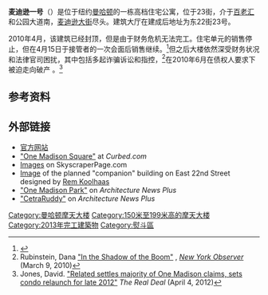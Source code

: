 {{coord|40.74064|-73.98807|format=dms|display=title}}
{{Infobox building
| name                 = 麦迪逊一号<br>One Madison
| native_name          = One Madison
| native_name_lang     = en
| former_names         = 沙雅、麦迪逊公园一号
| alternate_names      = 
| image                = 2010 One Madison from Madison Square Park.jpg
| image_size           = 250px
| image_alt            = 
| caption              = 麦迪逊一号（2010年6月） 
| map_type             = 
| map_alt              = 
| map_caption          = 
| altitude             = 
| building_type        = 公寓
| architectural_style  = 
| structural_system    = 高层
| cost                 = 
| ren_cost             = 
| client               = 
| owner                = 
| current_tenants      = 
| landlord             = 债权人
| location             = 
| address              = {{USA}}[[紐約州|紐約州]][[纽约市|纽约市]][[曼哈顿|曼哈顿]]东22街23号
| location_town        = 纽约市曼哈顿
| location_country     = {{USA}}
| iso_region           = US-NY
| start_date           = 2006年
| completion_date      = 2010年<ref>[http://skyscraperpage.com/cities/?buildingID=55262 "One Madison Park"] {{Wayback|url=http://skyscraperpage.com/cities/?buildingID=55262 |date=20180813210345 }} on Skyscraperpage.com.  Accessed: 2010-12-09</ref><br>2013
| inauguration_date    = 
| renovation_date      = 
| demolition_date      = 
| destruction_date     = 
| height               = {{convert|188.22|m|ft|sp=us}}
| diameter             = 
| antenna_spire        = 
| roof                 = 
| top_floor            = 
| other_dimensions     = 
| floor_count          = 50（91个单元）
| floor_area           = 
| seating_type         = 
| seating_capacity     = 
| elevator_count       = 
| main_contractor      = 
| architect            = 
| architecture_firm    = Cetra/Ruddy
| structural_engineer  = 
| services_engineer    = 
| civil_engineer       = 
| other_designers      = 
| quantity_surveyor    = 
| awards               = 
| url                  = {{url|www.onemadison.com/}}
| references           = 
}}

'''麦迪逊一号'''（{{lang-en|'''One Madison'''}}）是位于纽约[[曼哈顿|曼哈顿]]的一栋高档住宅公寓，位于23街，介于[[百老汇|百老汇]]和公园大道南，[[麦迪逊大街|麦迪逊大街]]尽头。建筑大厅在建成后地址为东22街23号。

2010年4月，该建筑已经封顶，但是由于财务危机无法完工。住宅单元的销售停止，但在4月15日于接管者的一次会面后销售继续。<ref>{{cite news |title=One Madison Park to Receivership; Flood of Sales to Come? |first=Dana |last=Rubinstein |url=http://www.observer.com/2010/real-estate/hurray-sales-can-resume-one-madison-park-judge-appoints-receiver |newspaper=[[The_New_York_Observer|The New York Observer]] |date=April 16, 2010 |accessdate=2010-05-15 |archive-date=2010-04-18 |archive-url=https://web.archive.org/web/20100418040010/http://www.observer.com/2010/real-estate/hurray-sales-can-resume-one-madison-park-judge-appoints-receiver |dead-url=no }}</ref>但之后大楼依然深受财务状况和法律官司困扰，其中包括多起诈骗诉讼和指控，<ref name=shadow>Rubinstein, Dana [http://www.observer.com/2010/real-estate/shadow-boom?page=1 "In the Shadow of the Boom"] {{Wayback|url=http://www.observer.com/2010/real-estate/shadow-boom?page=1 |date=20100416022250 }}, ''[[New_York_Observer|New York Observer]]'' (March 9, 2010)</ref>在2010年6月在债权人要求下被迫走向破产 。<ref name=related>Jones, David. [http://therealdeal.com/blog/2012/04/04/related-settles-majority-of-one-madison-claims-sets-condo-relaunch-for-late-2012/?utm_source=feedburner&utm_medium=feed&utm_campaign=Feed%3A+trdnews+%28The+Real+Deal+-+New+York+Real+Estate+News%29%27%3ERelated%20settles%20majority%20of%20One%20Madison%20claims%3C/A%3E%20%5BReal%20Deal%5D%3Cbr%20/%3E%C2%B7%20%3CA%20HREF= "Related settles majority of One Madison claims, sets condo relaunch for late 2012"] ''The Real Deal'' (April 4, 2012)</ref>

== 参考资料 ==
{{reflist}}

== 外部链接 ==
*[http://www.onemadison.com/ 官方网站]
*[https://web.archive.org/web/20110725123940/http://ny.curbed.com/tags/one-madison-park?tag=one-madison-park&tag=one-madison-park&tag=one-madison-park&tag=one-madison-park&page=1 "One Madison Square"] at ''Curbed.com''
*[http://forum.skyscraperpage.com/showthread.php?t=156580 Images] on SkyscraperPage.com
*[https://web.archive.org/web/20110725124026/http://ny.curbed.com/uploads/2008_8_23east22.jpg Image] of the planned "companion" building on East 22nd Street designed by [[Rem_Koolhaas|Rem Koolhaas]]
* [https://web.archive.org/web/20110128185314/http://www.architecturenewsplus.com/projects/1329 "One Madison Park"] on ''Architecture News Plus''
* [https://web.archive.org/web/20110606054420/http://www.architecturenewsplus.com/profiles/435 "CetraRuddy"] on ''Architecture News Plus''

[[Category:曼哈顿摩天大楼|Category:曼哈顿摩天大楼]]
[[Category:150米至199米高的摩天大楼|Category:150米至199米高的摩天大楼]]
[[Category:2013年完工建築物|Category:2013年完工建築物]]
[[Category:熨斗區|Category:熨斗區]]